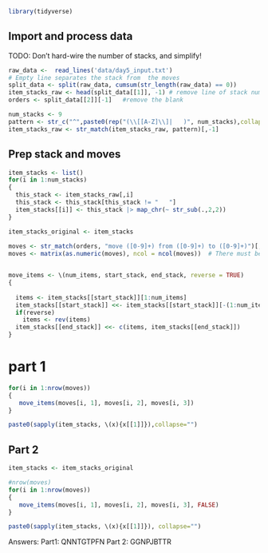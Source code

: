 ```r
library(tidyverse)
```
 

## Import and process data

 

TODO: Don't hard-wire the number of stacks, and simplify!

```r
raw_data <-  read_lines('data/day5_input.txt')
# Empty line separates the stack from  the moves
split_data <- split(raw_data, cumsum(str_length(raw_data) == 0))
item_stacks_raw <- head(split_data[[1]], -1) # remove line of stack numbers
orders <- split_data[[2]][-1]   #remove the blank

num_stacks <- 9
pattern <- str_c("^",paste0(rep("(\\[[A-Z]\\]|   )", num_stacks),collapse=" "))
item_stacks_raw <- str_match(item_stacks_raw, pattern)[,-1]
```


## Prep stack and moves

```r
item_stacks <- list()
for(i in 1:num_stacks)
{
  this_stack <- item_stacks_raw[,i]
  this_stack <- this_stack[this_stack != "   "]
  item_stacks[[i]] <- this_stack |> map_chr(~ str_sub(.,2,2))  
}

item_stacks_original <- item_stacks
  
moves <- str_match(orders, "move ([0-9]+) from ([0-9]+) to ([0-9]+)")[,-1]
moves <- matrix(as.numeric(moves), ncol = ncol(moves))  # There must be abetter way?


move_items <- \(num_items, start_stack, end_stack, reverse = TRUE)
{
  
  items <- item_stacks[[start_stack]][1:num_items] 
  item_stacks[[start_stack]] <<- item_stacks[[start_stack]][-(1:num_items)]
  if(reverse)
    items <- rev(items)
  item_stacks[[end_stack]] <<- c(items, item_stacks[[end_stack]])
}
```

# part 1

```r
for(i in 1:nrow(moves))
{
   move_items(moves[i, 1], moves[i, 2], moves[i, 3])
}

paste0(sapply(item_stacks, \(x){x[[1]]}),collapse="")
```


## Part 2
```r
item_stacks <- item_stacks_original

#nrow(moves)
for(i in 1:nrow(moves))
{
   move_items(moves[i, 1], moves[i, 2], moves[i, 3], FALSE)
}

paste0(sapply(item_stacks, \(x){x[[1]]}), collapse="")
```
 
 Answers: Part1: QNNTGTPFN Part 2: GGNPJBTTR
 